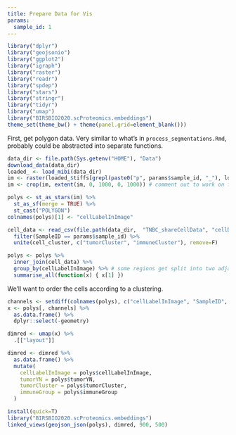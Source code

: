 ```yaml
---
title: Prepare Data for Vis
params:
  sample_id: 1
---
```


```r
library("dplyr")
library("geojsonio")
library("ggplot2")
library("igraph")
library("raster")
library("readr")
library("spdep")
library("stars")
library("stringr")
library("tidyr")
library("umap")
library("BIRSBIO2020.scProteomics.embeddings")
theme_set(theme_bw() + theme(panel.grid=element_blank()))
```

First, get polygon data. Very similar to what's in `process_segmentations.Rmd`,
probably could be abstracted into separate functions.

```r
data_dir <- file.path(Sys.getenv("HOME"), "Data")
download_data(data_dir)
loaded_ <- load_mibi(data_dir)
im <- raster(loaded_$tiffs[grepl(paste0("p", params$sample_id, "_"), loaded_$tiffs)])
im <- crop(im, extent(im, 0, 1000, 0, 1000)) # comment out to work on full data

polys <- st_as_stars(im) %>%
  st_as_sf(merge = TRUE) %>%
  st_cast("POLYGON")
colnames(polys)[1] <- "cellLabelInImage"

cell_data <- read_csv(file.path(data_dir,  "TNBC_shareCellData", "cellData.csv")) %>%
  filter(SampleID == params$sample_id) %>%
  unite(cell_cluster, c("tumorCluster", "immuneCluster"), remove=F)

polys <- polys %>%
  inner_join(cell_data) %>%
  group_by(cellLabelInImage) %>% # some regions get split into two adjacent polys --> merge
  summarise_all(function(x) { x[1] })
```

We'll want to order the cells according to a clustering.

```r
channels <- setdiff(colnames(polys), c("cellLabelInImage", "SampleID", "cellSize", "Background", "tumorYN", "cell_cluster", "tumorCluster", "Group", "immuneCluster", "immuneGroup", "geometry"))
x <- polys[, channels] %>%
  as.data.frame() %>%
  dplyr::select(-geometry)

dimred <- umap(x) %>%
  .[["layout"]]

dimred <- dimred %>%
  as.data.frame() %>%
  mutate(
    cellLabelInImage = polys$cellLabelInImage,
    tumorYN = polys$tumorYN,
    tumorCluster = polys$tumorCluster,
    immuneGroup = polys$immuneGroup
  )
```

```r
install(quick=T)
library("BIRSBIO2020.scProteomics.embeddings")
linked_views(geojson_json(polys), dimred, 900, 500)
```
